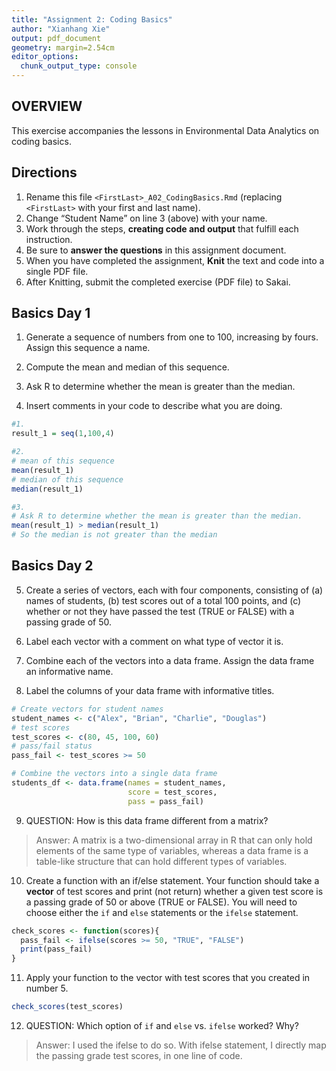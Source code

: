 ```yaml
---
title: "Assignment 2: Coding Basics"
author: "Xianhang Xie"
output: pdf_document
geometry: margin=2.54cm
editor_options: 
  chunk_output_type: console
---
```


## OVERVIEW

This exercise accompanies the lessons in Environmental Data Analytics on coding basics.

## Directions

1.  Rename this file `<FirstLast>_A02_CodingBasics.Rmd` (replacing `<FirstLast>` with your first and last name).
2.  Change "Student Name" on line 3 (above) with your name.
3.  Work through the steps, **creating code and output** that fulfill each instruction.
4.  Be sure to **answer the questions** in this assignment document.
5.  When you have completed the assignment, **Knit** the text and code into a single PDF file.
6.  After Knitting, submit the completed exercise (PDF file) to Sakai.

## Basics Day 1

1.  Generate a sequence of numbers from one to 100, increasing by fours. Assign this sequence a name.

2.  Compute the mean and median of this sequence.

3.  Ask R to determine whether the mean is greater than the median.

4.  Insert comments in your code to describe what you are doing.

```r
#1. 
result_1 = seq(1,100,4)

#2. 
# mean of this sequence
mean(result_1)
# median of this sequence
median(result_1)

#3. 
# Ask R to determine whether the mean is greater than the median.
mean(result_1) > median(result_1)
# So the median is not greater than the median
```

## Basics Day 2

5.  Create a series of vectors, each with four components, consisting of (a) names of students, (b) test scores out of a total 100 points, and (c) whether or not they have passed the test (TRUE or FALSE) with a passing grade of 50.

6.  Label each vector with a comment on what type of vector it is.

7.  Combine each of the vectors into a data frame. Assign the data frame an informative name.

8.  Label the columns of your data frame with informative titles.

```r
# Create vectors for student names
student_names <- c("Alex", "Brian", "Charlie", "Douglas")
# test scores 
test_scores <- c(80, 45, 100, 60)
# pass/fail status
pass_fail <- test_scores >= 50

# Combine the vectors into a single data frame
students_df <- data.frame(names = student_names,
                          score = test_scores,
                          pass = pass_fail)
```

9.  QUESTION: How is this data frame different from a matrix?


> Answer: A matrix is a two-dimensional array in R that can only hold elements of the same type of variables, whereas a data frame is a table-like structure that can hold different types of variables.

10. Create a function with an if/else statement. Your function should take a **vector** of test scores and print (not return) whether a given test score is a passing grade of 50 or above (TRUE or FALSE). You will need to choose either the `if` and `else` statements or the `ifelse` statement. 

```r
check_scores <- function(scores){
  pass_fail <- ifelse(scores >= 50, "TRUE", "FALSE")
  print(pass_fail)
}
```


11. Apply your function to the vector with test scores that you created in number 5.

```r
check_scores(test_scores)
```

12. QUESTION: Which option of `if` and `else` vs. `ifelse` worked? Why?

> Answer: I used the ifelse to do so. With ifelse statement, I directly map the passing grade test scores, in one line of code.
